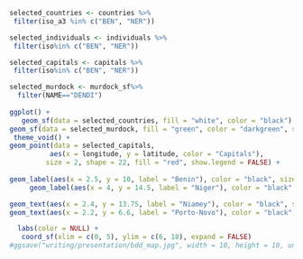 ```r
selected_countries <- countries %>% 
 filter(iso_a3 %in% c("BEN", "NER"))

selected_individuals <- individuals %>%
 filter(iso%in% c("BEN", "NER"))

selected_capitals <- capitals %>%
 filter(iso%in% c("BEN", "NER"))

selected_murdock <- murdock_sf%>%
  filter(NAME=="DENDI")
  
ggplot() +
   geom_sf(data = selected_countries, fill = "white", color = "black") +
geom_sf(data = selected_murdock, fill = "green", color = "darkgreen", size = 1, alpha=0.5) +
 theme_void() + 
geom_point(data = selected_capitals, 
          aes(x = longitude, y = latitude, color = "Capitals"), 
         size = 2, shape = 22, fill = "red", show.legend = FALSE) +
  
geom_label(aes(x = 2.5, y = 10, label = "Benin"), color = "black", size = 6, fill = "lightgrey", label.size = 0.5) +
     geom_label(aes(x = 4, y = 14.5, label = "Niger"), color = "black", size = 6, fill = "lightgrey", label.size = 0.5) +

geom_text(aes(x = 2.4, y = 13.75, label = "Niamey"), color = "black", size = 5) +
geom_text(aes(x = 2.2, y = 6.6, label = "Porto-Novo"), color = "black", size = 5) +

  labs(color = NULL) +
   coord_sf(xlim = c(0, 5), ylim = c(6, 18), expand = FALSE)
#ggsave("writing/presentation/bdd_map.jpg", width = 10, height = 10, units = "in", dpi = 300)
```

